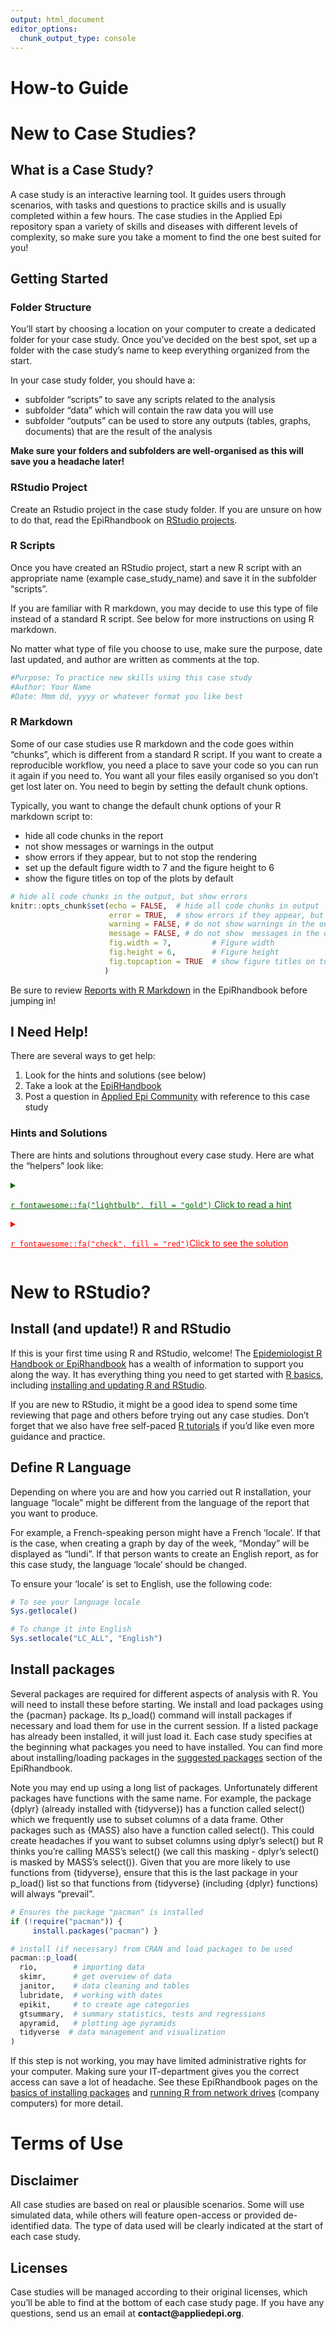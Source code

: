 ```yaml
---
output: html_document
editor_options: 
  chunk_output_type: console
---
```


# How-to Guide

# New to Case Studies?

## What is a Case Study?

A case study is an interactive learning tool. It guides users through scenarios, with tasks and questions to practice skills and is usually completed within a few hours. The case studies in the Applied Epi repository span a variety of skills and diseases with different levels of complexity, so make sure you take a moment to find the one best suited for you!

## Getting Started

### Folder Structure

You'll start by choosing a location on your computer to create a dedicated folder for your case study. Once you've decided on the best spot, set up a folder with the case study's name to keep everything organized from the start.

In your case study folder, you should have a:

* subfolder “scripts” to save any scripts related to the analysis
* subfolder “data” which will contain the raw data you will use
* subfolder “outputs” can be used to store any outputs (tables, graphs, documents) that are the result of the analysis

**Make sure your folders and subfolders are well-organised as this will save you a headache later!** 

### RStudio Project

Create an Rstudio project in the case study folder. If you are unsure on how to do that, read the EpiRhandbook on [RStudio projects](https://www.epirhandbook.com/en/new_pages/r_projects.html). 

### R Scripts

Once you have created an RStudio project, start a new R script with an appropriate name (example case_study_name) and save it in the subfolder “scripts”. 

If you are familiar with R markdown, you may decide to use this type of file instead of a standard R script. See below for more instructions on using R markdown. 

No matter what type of file you choose to use, make sure the purpose, date last updated, and author are written as comments at the top.

```r

#Purpose: To practice new skills using this case study
#Author: Your Name
#Date: Mmm dd, yyyy or whatever format you like best

```

### R Markdown

Some of our case studies use R markdown and the code goes within “chunks”, which is different from a standard R script. If you want to create a reproducible workflow, you need a place to save your code so you can run it again if you need to. You want all your files easily organised so you don’t get lost later on. You need to begin by setting the default chunk options.

Typically, you want to change the default chunk options of your R markdown script to:

* hide all code chunks in the report
* not show messages or warnings in the output
* show errors if they appear, but to not stop the rendering
* set up the default figure width to 7 and the figure height to 6
* show the figure titles on top of the plots by default

```r
# hide all code chunks in the output, but show errors 
knitr::opts_chunk$set(echo = FALSE,  # hide all code chunks in output
                      error = TRUE,  # show errors if they appear, but don't stop (produce the word doc)
                      warning = FALSE, # do not show warnings in the output word doc 
                      message = FALSE, # do not show  messages in the output word doc
                      fig.width = 7,         # Figure width
                      fig.height = 6,        # Figure height
                      fig.topcaption = TRUE  # show figure titles on top of plot
                     )
```

Be sure to review [Reports with R Markdown](https://www.epirhandbook.com/en/new_pages/rmarkdown.html) in the EpiRhandbook before jumping in!

## I Need Help!

There are several ways to get help:

1)  Look for the hints and solutions (see below)
2)  Take a look at the [EpiRHandbook](https://www.epirhandbook.com/en/)
3)  Post a question in [Applied Epi
    Community](www.community.appliedepi.org) with reference to this case
    study

### Hints and Solutions

There are hints and solutions throughout every case study. Here are what the "helpers" look like:

<!--Note that this is the way of including hints and explanations to the solutions -->

```{=html}
<!--
NOTE: Below is the hint (all within details tags collapsed)
-->
```
<details>

<summary style="text-decoration: underline; color: darkgreen;">

`r fontawesome::fa("lightbulb", fill = "gold")` Click to read a hint

</summary>

</br>

Here you will see a helpful hint!

</br>

</details>

```{=html}
<!--
NOTE: Below is the solution (all within details tags collapsed)
-->
```
<details>

<summary style="text-decoration: underline; color: red;">

`r fontawesome::fa("check", fill = "red")`Click to see the solution

</summary>

</br>

The solution is typically the code required to find the answer. However, sometimes it may simply be a written response designed to prompt deeper reflection on the scenario.

```r
# Example of a solution

ebola_linelist %>% 
  filter(
    age > 25,
    district == "Bolo"
  )
```

</br>

</details>

# New to RStudio?

## Install (and update!) R and RStudio

If this is your first time using R and RStudio, welcome! The [Epidemiologist R Handbook or EpiRhandbook](https://www.epirhandbook.com/en/) has a wealth of information to support you along the way. It has everything thing you need to get started with [R basics](https://www.epirhandbook.com/en/new_pages/basics.html), including [installing and updating R and RStudio](https://www.epirhandbook.com/en/new_pages/basics.html#installation).

If you are new to RStudio, it might be a good idea to spend some time reviewing that page and others before trying out any case studies. Don't forget that we also have free self-paced [R tutorials](https://appliedepi.org/tutorial/) if you'd like even more guidance and practice.

## Define R Language
Depending on where you are and how you carried out R installation, your language “locale” might be different from the language of the report that you want to produce. 

For example, a French-speaking person might have a French 'locale'. If that is the case, when creating a graph by day of the week, "Monday" will be displayed as “lundi”. If that person wants to create an English report, as for this case study, the language 'locale' should be changed.

To ensure your 'locale' is set to English, use the following code: 
```r
# To see your language locale
Sys.getlocale()

# To change it into English
Sys.setlocale("LC_ALL", "English")
```

## Install packages

Several packages are required for different aspects of analysis with R. You will need to install these before starting. We install and load packages using the {pacman} package. Its p_load() command will install packages if necessary and load them for use in the current session. If a listed package has already been installed, it will just load it. Each case study specifies at the beginning what packages you need to have installed. You can find more about installing/loading packages in the [suggested packages](https://www.epirhandbook.com/en/new_pages/packages_suggested.html) section of the EpiRhandbook.

Note you may end up using a long list of packages. Unfortunately different packages have functions with the same name. For example, the package {dplyr} (already installed with {tidyverse}) has a function called select() which we frequently use to subset columns of a data frame. Other packages such as {MASS} also have a function called select(). This could create headaches if you want to subset columns using dplyr’s select() but R thinks you’re calling MASS’s select() (we call this masking - dplyr’s select() is masked by MASS’s select()). Given that you are more likely to use functions from {tidyverse}, ensure that this is the last package in your p_load() list so that functions from {tidyverse} (including {dplyr} functions) will always “prevail”.

```r
# Ensures the package "pacman" is installed
if (!require("pacman")) {
     install.packages("pacman") }

# install (if necessary) from CRAN and load packages to be used
pacman::p_load(
  rio,        # importing data  
  skimr,      # get overview of data
  janitor,    # data cleaning and tables
  lubridate,  # working with dates
  epikit,     # to create age categories
  gtsummary,  # summary statistics, tests and regressions 
  apyramid,   # plotting age pyramids 
  tidyverse  # data management and visualization
)
```

If this step is not working, you may have limited administrative rights for your computer. Making sure your IT-department gives you the correct access can save a lot of headache. See these EpiRhandbook pages on the [basics of installing packages](https://www.epirhandbook.com/en/new_pages/basics.html#installation) and [running R from network drives](https://www.epirhandbook.com/en/new_pages/network_drives.html) (company computers) for more detail. 

# Terms of Use

## Disclaimer 

All case studies are based on real or plausible scenarios. Some will use simulated data, while others will feature open-access or provided de-identified data. The type of data used will be clearly indicated at the start of each case study.  

## Licenses

Case studies will be managed according to their original licenses, which you'll be able to find at the bottom of each case study page. If you have any questions, send us an email at **contact@appliedepi.org**.

